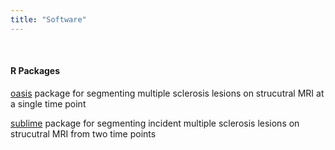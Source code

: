 ```yaml
---
title: "Software"
---
```


<br> 

#### R Packages 

[oasis](https://cran.r-project.org/web/packages/oasis/index.html) package for segmenting multiple sclerosis lesions on strucutral MRI at a single time point 

[sublime](https://cran.r-project.org/web/packages/sublime/index.html) package for segmenting incident multiple sclerosis lesions on strucutral MRI from two time points